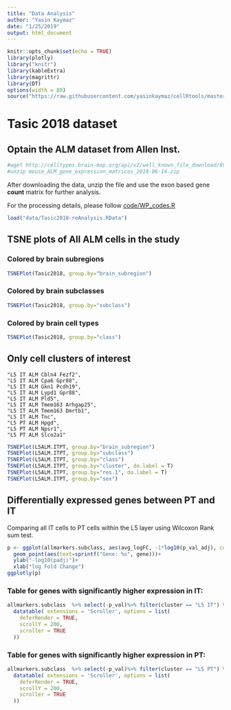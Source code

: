 ```yaml
---
title: "Data Analysis"
author: "Yasin Kaymaz"
date: "1/25/2019"
output: html_document
---
```


```r
knitr::opts_chunk$set(echo = TRUE)
library(plotly)
library("knitr")
library(kableExtra)
library(magrittr)
library(DT)
options(width = 80)
source("https://raw.githubusercontent.com/yasinkaymaz/cellRtools/master/main/functions.R")
```


# Tasic 2018 dataset
## Optain the ALM dataset from Allen Inst.

```bash
#wget http://celltypes.brain-map.org/api/v2/well_known_file_download/694413179
#unzip mouse_ALM_gene_expression_matrices_2018-06-14.zip
```

After downloading the data, unzip the file and use the exon based gene **count** matrix for further analysis.

For the processing details, please follow [code/WP_codes.R](https://github.com/yasinkaymaz/Harvard-NissenLab/tree/master/code/WP_codes.R)

```r

load("data/Tasic2018-reAnalysis.RData")
```

## TSNE plots of All ALM cells in the study 

### Colored by brain subregions
```r
TSNEPlot(Tasic2018, group.by="brain_subregion")
```

### Colored by brain subclasses
```r
TSNEPlot(Tasic2018, group.by="subclass")
```

### Colored by brain cell types
```r
TSNEPlot(Tasic2018, group.by="class")
```

## Only cell clusters of interest

    "L5 IT ALM Cbln4 Fezf2",
    "L5 IT ALM Cpa6 Gpr88",
    "L5 IT ALM Gkn1 Pcdh19",
    "L5 IT ALM Lypd1 Gpr88",
    "L5 IT ALM Pld5",
    "L5 IT ALM Tmem163 Arhgap25",
    "L5 IT ALM Tmem163 Dmrtb1",
    "L5 IT ALM Tnc",
    "L5 PT ALM Hpgd",
    "L5 PT ALM Npsr1",
    "L5 PT ALM Slco2a1"

```r

TSNEPlot(L5ALM.ITPT, group.by="brain_subregion")
TSNEPlot(L5ALM.ITPT, group.by="subclass")
TSNEPlot(L5ALM.ITPT, group.by="class")
TSNEPlot(L5ALM.ITPT, group.by="cluster", do.label = T)
TSNEPlot(L5ALM.ITPT, group.by="res.1", do.label = T)
TSNEPlot(L5ALM.ITPT, group.by="sex")

```

## Differentially expressed genes between PT and IT

Comparing all IT cells to PT cells within the L5 layer using Wilcoxon Rank sum test.

```r
p <- ggplot(allmarkers.subclass, aes(avg_logFC, -1*log10(p_val_adj), color=cluster ))+
  geom_point(aes(text=sprintf("Gene: %s", gene)))+
  ylab("-log10(padj)")+
  xlab("log Fold Change")
ggplotly(p)

```

### Table for genes with significantly higher expression in IT:

```r
allmarkers.subclass  %>% select(-p_val)%>% filter(cluster == "L5 IT") %>% filter(p_val_adj < 0.01) %>%
  datatable( extensions = 'Scroller', options = list(
    deferRender = TRUE,
    scrollY = 200,
    scroller = TRUE
  ))
```


### Table for genes with significantly higher expression in PT:

```r
allmarkers.subclass  %>% select(-p_val)%>% filter(cluster == "L5 PT") %>% filter(p_val_adj < 0.01) %>%
  datatable( extensions = 'Scroller', options = list(
    deferRender = TRUE,
    scrollY = 200,
    scroller = TRUE
  ))
```
